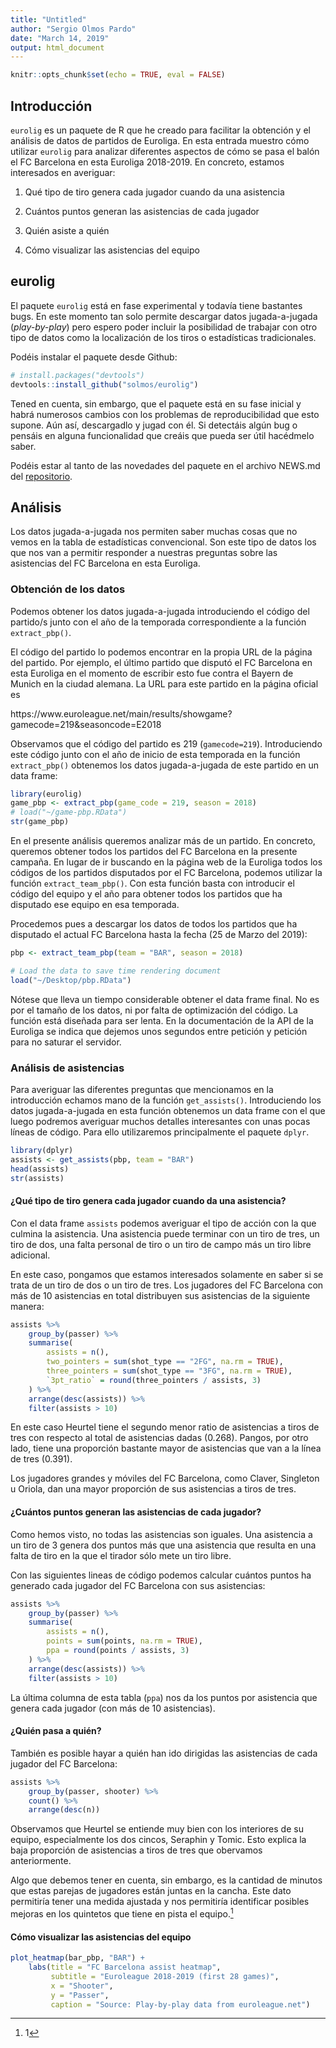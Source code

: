 ```yaml
---
title: "Untitled"
author: "Sergio Olmos Pardo"
date: "March 14, 2019"
output: html_document
---
```


```r
knitr::opts_chunk$set(echo = TRUE, eval = FALSE)
```

## Introducción

`eurolig` es un paquete de R que he creado para facilitar la obtención y el análisis de datos de partidos de Euroliga. En esta entrada muestro cómo utilizar `eurolig` para analizar diferentes aspectos de cómo se pasa el balón el FC Barcelona en esta Euroliga 2018-2019. En concreto, estamos interesados en averiguar:

1. Qué tipo de tiro genera cada jugador cuando da una asistencia

2. Cuántos puntos generan las asistencias de cada jugador

3. Quién asiste a quién

4. Cómo visualizar las asistencias del equipo

## eurolig

El paquete `eurolig` está en fase experimental y todavía tiene bastantes bugs. En este momento tan solo permite descargar datos jugada-a-jugada (*play-by-play*) pero espero poder incluir la posibilidad de trabajar con otro tipo de datos como la localización de los tiros o estadísticas tradicionales.

Podéis instalar el paquete desde Github:
```r
# install.packages("devtools")
devtools::install_github("solmos/eurolig")
```

Tened en cuenta, sin embargo, que el paquete está en su fase inicial y habrá numerosos cambios con los problemas de reproducibilidad que esto supone. Aún así, descargadlo y jugad con él. Si detectáis algún bug o pensáis en alguna funcionalidad que creáis que pueda ser útil hacédmelo saber.

Podéis estar al tanto de las novedades del paquete en el archivo NEWS.md del [repositorio](https://github.com/solmos/eurolig).


## Análisis

Los datos jugada-a-jugada nos permiten saber muchas cosas que no vemos en la tabla de estadísticas convencional. Son este tipo de datos los que nos van a permitir responder a nuestras preguntas sobre las asistencias del FC Barcelona en esta Euroliga.

### Obtención de los datos

Podemos obtener los datos jugada-a-jugada introduciendo el código del partido/s junto con el año de la temporada correspondiente a la función `extract_pbp()`.

El código del partido lo podemos encontrar en la propia URL de la página del partido. Por ejemplo, el último partido que disputó el FC Barcelona en esta Euroliga en el momento de escribir esto fue contra el Bayern de Munich en la ciudad alemana. La URL para este partido en la página oficial es

https://www.euroleague.net/main/results/showgame?gamecode=219&seasoncode=E2018

Observamos que el código del partido es 219 (`gamecode=219`). Introduciendo este código junto con el año de inicio de esta temporada en la función `extract_pbp()` obtenemos los datos jugada-a-jugada de este partido en un data frame:

```r
library(eurolig)
game_pbp <- extract_pbp(game_code = 219, season = 2018)
# load("~/game-pbp.RData")
str(game_pbp)
```

En el presente análisis queremos analizar más de un partido. En concreto, queremos obtener todos los partidos del FC Barcelona en la presente campaña. En lugar de ir buscando en la página web de la Euroliga todos los códigos de los partidos disputados por el FC Barcelona, podemos utilizar la función `extract_team_pbp()`. Con esta función basta con introducir el código del equipo y el año para obtener todos los partidos que ha disputado ese equipo en esa temporada.

Procedemos pues a descargar los datos de todos los partidos que ha disputado el actual FC Barcelona hasta la fecha (25 de Marzo del 2019):

```r
pbp <- extract_team_pbp(team = "BAR", season = 2018)
```

```r
# Load the data to save time rendering document
load("~/Desktop/pbp.RData")
```

Nótese que lleva un tiempo considerable obtener el data frame final. No es por el tamaño de los datos, ni por falta de optimización del código. La función está diseñada para ser lenta. En la documentación de la API de la Euroliga se indica que dejemos unos segundos entre petición y petición para no saturar el servidor.

### Análisis de asistencias

Para averiguar las diferentes preguntas que mencionamos en la introducción echamos mano de la función `get_assists()`. Introduciendo los datos jugada-a-jugada en esta función obtenemos un data frame con el que luego podremos averiguar muchos detalles interesantes con unas pocas líneas de código. Para ello utilizaremos principalmente el paquete `dplyr`.

```r
library(dplyr)
assists <- get_assists(pbp, team = "BAR")
head(assists)
str(assists)
```


#### ¿Qué tipo de tiro genera cada jugador cuando da una asistencia?

Con el data frame `assists` podemos averiguar el tipo de acción con la que culmina la asistencia. Una asistencia puede terminar con un tiro de tres, un tiro de dos, una falta personal de tiro o un tiro de campo más un tiro libre adicional.

En este caso, pongamos que estamos interesados solamente en saber si se trata de un tiro de dos o un tiro de tres. Los jugadores del FC Barcelona con más de 10 asistencias en total distribuyen sus asistencias de la siguiente manera:

```r
assists %>% 
    group_by(passer) %>% 
    summarise(
        assists = n(),
        two_pointers = sum(shot_type == "2FG", na.rm = TRUE),
        three_pointers = sum(shot_type == "3FG", na.rm = TRUE),
        `3pt_ratio` = round(three_pointers / assists, 3)
    ) %>% 
    arrange(desc(assists)) %>% 
    filter(assists > 10)
```

En este caso Heurtel tiene el segundo menor ratio de asistencias a tiros de tres con respecto al total de asistencias dadas (0.268). Pangos, por otro lado, tiene una proporción bastante mayor de asistencias que van a la línea de tres (0.391).

Los jugadores grandes y móviles del FC Barcelona, como Claver, Singleton u Oriola, dan una mayor proporción de sus asistencias a tiros de tres.

#### ¿Cuántos puntos generan las asistencias de cada jugador?

Como hemos visto, no todas las asistencias son iguales. Una asistencia a un tiro de 3 genera dos puntos más que una asistencia que resulta en una falta de tiro en la que el tirador sólo mete un tiro libre.

Con las siguientes lineas de código podemos calcular cuántos puntos ha generado cada jugador del FC Barcelona con sus asistencias:

```r
assists %>% 
    group_by(passer) %>% 
    summarise(
        assists = n(),
        points = sum(points, na.rm = TRUE),
        ppa = round(points / assists, 3)
    ) %>% 
    arrange(desc(assists)) %>% 
    filter(assists > 10)
```

La última columna de esta tabla (`ppa`) nos da los puntos por asistencia que genera cada jugador (con más de 10 asistencias).

#### ¿Quién pasa a quién?

También es posible hayar a quién han ido dirigidas las asistencias de cada jugador del FC Barcelona:

```r
assists %>% 
    group_by(passer, shooter) %>% 
    count() %>% 
    arrange(desc(n))
```

Observamos que Heurtel se entiende muy bien con los interiores de su equipo, especialmente los dos cincos, Seraphin y Tomic. Esto explica la baja proporción de asistencias a tiros de tres que obervamos anteriormente.

Algo que debemos tener en cuenta, sin embargo, es la cantidad de minutos que estas parejas de jugadores están juntas en la cancha. Este dato permitiría tener una medida ajustada y nos permitiría identificar posibles mejoras en los quintetos que tiene en pista el equipo.^[1]


#### Cómo visualizar las asistencias del equipo


```r
plot_heatmap(bar_pbp, "BAR") +
    labs(title = "FC Barcelona assist heatmap",
         subtitle = "Euroleague 2018-2019 (first 28 games)",
         x = "Shooter",
         y = "Passer",
         caption = "Source: Play-by-play data from euroleague.net")
```


